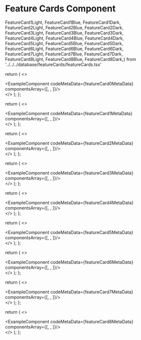 # Feature Cards Component

FeatureCard1Light, FeatureCard1Blue, FeatureCard1Dark,
FeatureCard2Light, FeatureCard2Blue, FeatureCard2Dark,
FeatureCard3Light, FeatureCard3Blue, FeatureCard3Dark,
FeatureCard4Light, FeatureCard4Blue, FeatureCard4Dark,
FeatureCard5Light, FeatureCard5Blue, FeatureCard5Dark,
FeatureCard6Light, FeatureCard6Blue, FeatureCard6Dark,
FeatureCard7Light, FeatureCard7Blue, FeatureCard7Dark,
FeatureCard8Light, FeatureCard8Blue, FeatureCard8Dark,} from '../../../database/featureCards/featureCards.tsx'



  return (
    <>
    <div className='mb-20'>
        <ExampleComponent codeMetaData={featureCard0MetaData} componentsArray={[<FeatureCard0Light />, <FeatureCard0Blue/>, <FeatureCard0Dark/>]}/>
    </div>
    </>
  );
};

<FeatureCard0/>


  return (
    <>
    <div className='mb-20'>
        <ExampleComponent codeMetaData={featureCard1MetaData} componentsArray={[<FeatureCard1Light />, <FeatureCard1Blue/>, <FeatureCard1Dark/>]}/>
    </div>
    </>
  );
};

<FeatureCard1/>


  return (
    <>
    <div className='mb-20'>
        <ExampleComponent codeMetaData={featureCard2MetaData} componentsArray={[<FeatureCard2Light />, <FeatureCard2Blue/>, <FeatureCard2Dark/>]}/>
    </div>
    </>
  );
};

<FeatureCard2/>


  return (
    <>
    <div className='mb-20'>
        <ExampleComponent codeMetaData={featureCard3MetaData} componentsArray={[<FeatureCard3Light />, <FeatureCard3Blue/>, <FeatureCard3Dark/>]}/>
    </div>
    </>
  );
};

<FeatureCard3/>


  return (
    <>
    <div className='mb-20'>
        <ExampleComponent codeMetaData={featureCard4MetaData} componentsArray={[<FeatureCard4Light />, <FeatureCard4Blue/>, <FeatureCard4Dark/>]}/>
    </div>
    </>
  );
};

<FeatureCard4/>


  return (
    <>
    <div className='mb-20'>
        <ExampleComponent codeMetaData={featureCard5MetaData} componentsArray={[<FeatureCard5Light />, <FeatureCard5Blue/>, <FeatureCard5Dark/>]}/>
    </div>
    </>
  );
};

<FeatureCard5/>


  return (
    <>
    <div className='mb-20'>
        <ExampleComponent codeMetaData={featureCard6MetaData} componentsArray={[<FeatureCard6Light />, <FeatureCard6Blue/>, <FeatureCard6Dark/>]}/>
    </div>
    </>
  );
};

<FeatureCard6/>


  return (
    <>
    <div className='mb-20'>
        <ExampleComponent codeMetaData={featureCard7MetaData} componentsArray={[<FeatureCard7Light />, <FeatureCard7Blue/>, <FeatureCard7Dark/>]}/>
    </div>
    </>
  );
};

<FeatureCard7/>


  return (
    <>
    <div className='mb-20'>
        <ExampleComponent codeMetaData={featureCard8MetaData} componentsArray={[<FeatureCard8Light />, <FeatureCard8Blue/>, <FeatureCard8Dark/>]}/>
    </div>
    </>
  );
};

<FeatureCard8/>